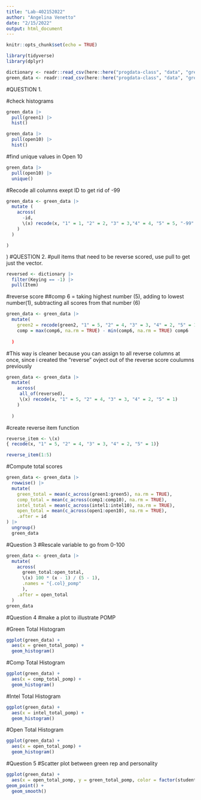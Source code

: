 ```yaml
---
title: "Lab-402152022"
author: "Angelina Venetto"
date: "2/15/2022"
output: html_document
---
```


```r
knitr::opts_chunk$set(echo = TRUE)
```
```r
library(tidyverse)
library(dplyr)
```

```r
dictionary <- readr::read_csv(here::here("progdata-class", "data", "green_dictionary.csv"))
green_data <- readr::read_csv(here::here("progdata-class", "data", "green_data.csv"))
```
#QUESTION 1.

#check histograms 
```r
green_data |>
  pull(green1) |>
  hist()
```
```r
green_data |>
  pull(open10) |>
  hist()
```
#find unique values in Open 10
```r
green_data |>
  pull(open10) |>
  unique()
```
#Recode all columns exept ID to get rid of -99
```r
green_data <- green_data |>
  mutate (
    across(
      -id,
      \(x) recode(x, "1" = 1, "2" = 2, "3" = 3,"4" = 4, "5" = 5, "-99" = NA_real_)
    )
  )
```
    )
  )
#QUESTION 2.
#pull items that need to be reverse scored, use pull to get just the vector. 
```r
reversed <- dictionary |>
  filter(Keying == -1) |>
  pull(Item)
```
#reverse score 
##comp 6 = taking highest number (5), adding to lowest number(1), subtracting all scores from that number (6)
```r
green_data <- green_data |>
  mutate(
    green2 = recode(green2, "1" = 5, "2" = 4, "3" = 3, "4" = 2, "5" = 1))
    comp = max(comp6, na.rm = TRUE) - min(comp6, na.rm = TRUE) comp6
    
  )
```
#This way is cleaner because you can assign to all reverse columns at once, since i created the "reverse" ovject out of the reverse score coulumns previously
```r
green_data <- green_data |>
  mutate(
    across(
     all_of(reversed),
     \(x) recode(x, "1" = 5, "2" = 4, "3" = 3, "4" = 2, "5" = 1)
    )
    
  )
```
#create reverse item function 
```r
reverse_item <- \(x)
{ recode(x, "1" = 5, "2" = 4, "3" = 3, "4" = 2, "5" = 1)}

reverse_item(1:5)
```
#Compute total scores
```r
green_data <- green_data |>
  rowwise() |>
  mutate(
    green_total = mean(c_across(green1:green5), na.rm = TRUE),
    comp_total = mean(c_across(comp1:comp10), na.rm = TRUE),
    intel_total = mean(c_across(intel1:intel10), na.rm = TRUE),
    open_total = mean(c_across(open1:open10), na.rm = TRUE),
    .after = id
) |>
  ungroup()
  green_data
```
#Question 3
#Rescale variable to go from 0-100
```r
green_data <- green_data |>
  mutate(
    across(
      green_total:open_total,
      \(x) 100 * (x - 1) / (5 - 1),
      .names = "{.col}_pomp"
      ),
    .after = open_total
  )
green_data
```
#Question 4
#make a plot to illustrate POMP

#Green Total Histogram
```r
ggplot(green_data) +
  aes(x = green_total_pomp) +
  geom_histogram()
```
#Comp Total Histogram
```r
ggplot(green_data) +
  aes(x = comp_total_pomp) +
  geom_histogram()
```
#Intel Total Histogram
```r
ggplot(green_data) +
  aes(x = intel_total_pomp) +
  geom_histogram()
```
#Open Total Histogram
```r
ggplot(green_data) +
  aes(x = open_total_pomp) +
  geom_histogram()
```
#Question 5
#Scatter plot between green rep and personality 

```r
ggplot(green_data) +
  aes(x = open_total_pomp, y = green_total_pomp, color = factor(student)) +
geom_point() +
  geom_smooth()
```